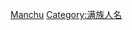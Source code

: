 {{Catnav|頁面分類|历史|歷史學|系譜學|姓氏|依文化分類姓氏}}
{{Catnav|頁面分類|人文學科|歷史學|系譜學|姓氏|依文化分類姓氏}}
{{Catnav|頁面分類|人类学|文化人类学|家世與傳承|系譜學|姓氏|依文化分類姓氏}}

{{cat more|滿族姓氏}}
{{catAZ}}

[[Category:各文化姓氏|Manchu]]
[[Category:满族人名|Category:满族人名]]